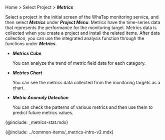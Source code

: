 Home > Select Project > **_Metrics_**

Select a project in the initial screen of the WhaTap monitoring service, and then select **_Metrics_** under **_Project Menu_**. Metrics have the time-series data that represents the performance for the monitoring target. Metrics data is collected when you create a project and install the related items. After data collection, you can use the integrated analysis function through the functions under **_Metrics_**.

- **_Metrics Cube_**

  You can analyze the trend of metric field data for each category.

- **_Metrics Chart_**

  You can see the metrics data collected from the monitoring targets as a chart.

- **_Metric Anomaly Detection_**

  You can check the patterns of various metrics and then use them to predict future metrics values.

{@include: _metrics-stat.mdx}

<!-- 메트릭스 디폴트 안내 삽입 -->

{@include: ../common-items/_metrics-intro-v2.mdx}   
